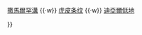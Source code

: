 {{Navbox
|name  = 土卫二
|title = [[土卫二]]
|image = [[File:Enceladus from Voyager.jpg|50px|link=|alt=]]
|list1  = {{Nowrap begin}}[[哈爾蘭溝]] {{·w}} [[撒馬爾罕溝]] {{·w}} [[虎皮条纹]] {{·w}} [[迪亞爾低地]]{{Nowrap end}}

}}